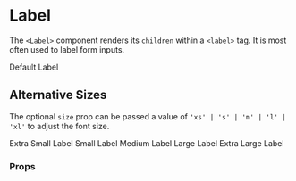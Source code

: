 
<Meta title="Label" component={Label} />

# Label

The `<Label>` component renders its `children` within a `<label>` tag. It 
is most often used to label form inputs. 

<Canvas>
  <Story name="Default">
    <Label id="example">Default Label</Label>
  </Story>
</Canvas>

## Alternative Sizes

The optional `size` prop can be passed a value of 
`'xs' | 's' | 'm' | 'l' | 'xl'` to adjust the font size.

<Canvas>
  <Story name="Alternative Sizes">
    <Label id="example" size="xs">Extra Small Label</Label>
    <Label id="example" size="s"> Small Label</Label>
    <Label id="example" size="m">Medium Label</Label>
    <Label id="example" size="l">Large Label</Label>
    <Label id="example" size="xl">Extra Large Label</Label>
  </Story>
</Canvas>

### Props
<ArgsTable of={Label}/>

<BackToTop/>
